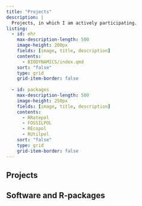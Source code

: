 ```yaml
---
title: "Projects"
description: |
  Projects, in which I am actively participating.
listing:
  - id: ehr
    max-description-length: 500
    image-height: 200px
    fields: [image, title, description]
    contents: 
      - BIODYNAMICS/index.qmd
    sort: "false" 
    type: grid
    grid-item-border: false
    
  - id: packages
    max-description-length: 500
    image-height: 250px
    fields: [image, title, description]
    contents: 
      - RRatepol
      - FOSSILPOL
      - REcopol
      - RUtilpol
    sort: "false"
    type: grid
    grid-item-border: false
---
```


## Projects

::: {#ehr}
:::

## Software and R-packages 

::: {#packages}
:::





